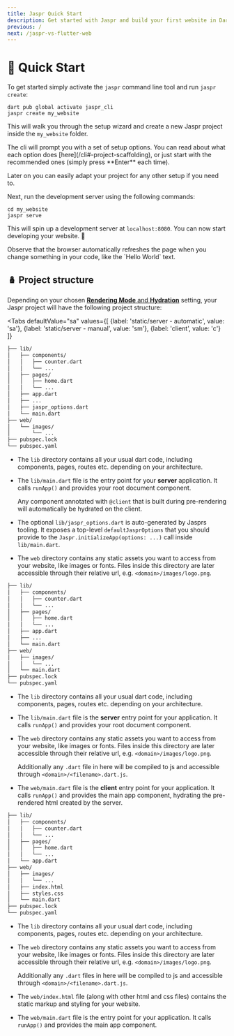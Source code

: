 ```yaml
---
title: Jaspr Quick Start
description: Get started with Jaspr and build your first website in Dart.
previous: /
next: /jaspr-vs-flutter-web
---
```


# 🛫 Quick Start

To get started simply activate the `jaspr` command line tool and run `jaspr create`:

```shell
dart pub global activate jaspr_cli
jaspr create my_website
```

This will walk you through the setup wizard and create a new Jaspr project inside the `my_website` folder.

<Info>
The cli will prompt you with a set of setup options. You can read about what each option does [here](/cli#-project-scaffolding),
or just start with the recommended ones (simply press **Enter** each time).

Later on you can easily adapt your project for any other setup if you need to.
</Info>

Next, run the development server using the following commands:

```shell
cd my_website
jaspr serve
```

This will spin up a development server at `localhost:8080`.
You can now start developing your website. 🎉

<Success>
Observe that the browser automatically refreshes the page when you change something in your 
code, like the `Hello World` text.
</Success>

## 🪆 Project structure

Depending on your chosen [**Rendering Mode** and **Hydration**](/core/modes) setting, your Jaspr project will have the following project structure:

<Tabs defaultValue="sa" values={[
    {label: 'static/server - automatic', value: 'sa'},
    {label: 'static/server - manual', value: 'sm'},
    {label: 'client', value: 'c'}
]}
>
<TabItem value="sa">

```markdown
├── lib/
│   ├── components/
│   │   ├── counter.dart
│   │   └── ...
│   ├── pages/
│   │   ├── home.dart
│   │   └── ...
│   ├── app.dart
│   ├── ...
│   ├── jaspr_options.dart
│   └── main.dart
├── web/
│   └── images/
│       └── ...
├── pubspec.lock
└── pubspec.yaml
```

- The `lib` directory contains all your usual dart code, including components, pages, routes etc.
  depending on your architecture.

- The `lib/main.dart` file is the entry point for your **server** application. It calls `runApp()`
  and provides your root document component.

  Any component annotated with `@client` that is built during pre-rendering will automatically be hydrated on the client.

- The optional `lib/jaspr_options.dart` is auto-generated by Jasprs tooling. It exposes a top-level `defaultJasprOptions`
  that you should provide to the `Jaspr.initializeApp(options: ...)` call inside `lib/main.dart`.

- The `web` directory contains any static assets you want to access from your website, like images or fonts.
  Files inside this directory are later accessible through their relative url, e.g. `<domain>/images/logo.png`.


</TabItem>
<TabItem value="sm">

```markdown
├── lib/
│   ├── components/
│   │   ├── counter.dart
│   │   └── ...
│   ├── pages/
│   │   ├── home.dart
│   │   └── ...
│   ├── app.dart
│   ├── ...
│   └── main.dart
├── web/
│   ├── images/
│   │   └── ...
│   └── main.dart
├── pubspec.lock
└── pubspec.yaml
```

- The `lib` directory contains all your usual dart code, including components, pages, routes etc.
  depending on your architecture.

- The `lib/main.dart` file is the **server** entry point for your application. It calls `runApp()`
  and provides your root document component.

- The `web` directory contains any static assets you want to access from your website, like images or fonts.
  Files inside this directory are later accessible through their relative url, e.g. `<domain>/images/logo.png`.

  Additionally any `.dart` file in here will be compiled to js and accessible through `<domain>/<filename>.dart.js`.

- The `web/main.dart` file is the **client** entry point for your application. It calls `runApp()` and provides
  the main app component, hydrating the pre-rendered html created by the server.

</TabItem>
<TabItem value="c">

```markdown
├── lib/
│   ├── components/
│   │   ├── counter.dart
│   │   └── ...
│   ├── pages/
│   │   ├── home.dart
│   │   └── ...
│   └── app.dart
├── web/
│   ├── images/
│   │   └── ...
│   ├── index.html
│   ├── styles.css
│   └── main.dart
├── pubspec.lock
└── pubspec.yaml
```

- The `lib` directory contains all your usual dart code, including components, pages, routes etc.
  depending on your architecture.

- The `web` directory contains any static assets you want to access from your website, like images or fonts.
  Files inside this directory are later accessible through their relative url, e.g. `<domain>/images/logo.png`.

  Additionally any `.dart` files in here will be compiled to js and accessible through `<domain>/<filename>.dart.js`.

- The `web/index.html` file (along with other html and css files) contains the static markup and styling for your website.

- The `web/main.dart` file is the entry point for your application. It calls `runApp()` and provides
  the main app component.

</TabItem>
</Tabs>
